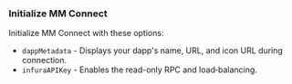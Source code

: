 ### Initialize MM Connect

Initialize MM Connect with these options:

- `dappMetadata` - Displays your dapp's name, URL, and icon URL during connection.
- `infuraAPIKey` - Enables the read-only RPC and load‑balancing.
